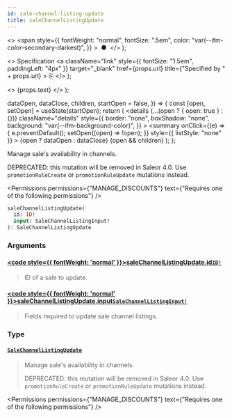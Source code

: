 ```yaml
---
id: sale-channel-listing-update
title: saleChannelListingUpdate
---
```


  <>
    <span
      style={{
        fontWeight: "normal",
        fontSize: ".5em",
        color: "var(--ifm-color-secondary-darkest)",
      }}
    >
      &nbsp;●&nbsp;
    </span>
  </>
);

  <>
    Specification
    <a
      className="link"
      style={{ fontSize: "1.5em", paddingLeft: "4px" }}
      target="\_blank"
      href={props.url}
      title={"Specified by " + props.url}
    >
      ⎘
    </a>
  </>
);

  <>
    <span className={props.class}>{props.text}</span>
  </>
);


  dataOpen,
  dataClose,
  children,
  startOpen = false,
}) => {
  const [open, setOpen] = useState(startOpen);
  return (
    <details
      {...(open ? { open: true } : {})}
      className="details"
      style={{
        border: "none",
        boxShadow: "none",
        background: "var(--ifm-background-color)",
      }}
    >
      <summary
        onClick={(e) => {
          e.preventDefault();
          setOpen((open) => !open);
        }}
        style={{ listStyle: "none" }}
      >
        {open ? dataOpen : dataClose}
      </summary>
      {open && children}
    </details>
  );
};

Manage sale's availability in channels.

DEPRECATED: this mutation will be removed in Saleor 4.0. Use `promotionRuleCreate` or `promotionRuleUpdate` mutations instead.

<Permissions
  permissions={"MANAGE_DISCOUNTS"}
  text={"Requires one of the following permissions"}
/>

```graphql
saleChannelListingUpdate(
  id: ID!
  input: SaleChannelListingInput!
): SaleChannelListingUpdate
```

### Arguments

#### [<code style={{ fontWeight: 'normal' }}>saleChannelListingUpdate.<b>id</b></code>](#)<Bullet />[`ID!`](../../../api-reference/miscellaneous/scalars/id) <Badge class="badge badge--secondary" text="non-null"/> <Badge class="badge badge--secondary" text="scalar"/> <Badge class="badge badge--secondary" text="miscellaneous"/>

> ID of a sale to update.

#### [<code style={{ fontWeight: 'normal' }}>saleChannelListingUpdate.<b>input</b></code>](#)<Bullet />[`SaleChannelListingInput!`](../../../api-reference/discounts/inputs/sale-channel-listing-input) <Badge class="badge badge--secondary" text="non-null"/> <Badge class="badge badge--secondary" text="input"/> <Badge class="badge badge--secondary" text="discounts"/>

> Fields required to update sale channel listings.

### Type

#### [`SaleChannelListingUpdate`](../../../api-reference/discounts/objects/sale-channel-listing-update) <Badge class="badge badge--secondary" text="object"/> <Badge class="badge badge--secondary" text="discounts"/>

> Manage sale's availability in channels.
>
> DEPRECATED: this mutation will be removed in Saleor 4.0. Use `promotionRuleCreate` or `promotionRuleUpdate` mutations instead.

<Permissions
  permissions={"MANAGE_DISCOUNTS"}
  text={"Requires one of the following permissions"}
/>

